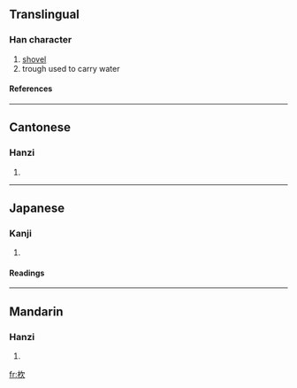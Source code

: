 {{see|锨}}

==Translingual==
===Han character===
{{Han char|rn=75|rad=木|as=04|sn=8|four=4798<sub>2</sub>|canj=木弓人 (DNO)}}
# [[shovel]]
# trough used to carry water
====References====
{{Han ref|kx=0513.150|dkj=14502|dj=0901.030|hdz=21173.120|uh=6774|ud=26484|bh=CCDC|bd=52444}}

----
==Cantonese==
===Hanzi===
{{yue-hanzi|jyut=|y=yan1}}
# {{defn|Cantonese}}

----
==Japanese==
===Kanji===
{{ja-kanji|grade=|rs=木04}}
# {{defn|Japanese}} 
====Readings====
{{ja-readings|on=[[けん]] (ken), [[こん]] (kon)|kun=[[すき]] (suki)}}

----
==Mandarin==
===Hanzi===
{{cmn-hanzi|sim=锨|pin=[[xiān]] (xian1)|wg=hsien<sup>1</sup>}}
# {{defn|Mandarin}}

[[fr:杴]]